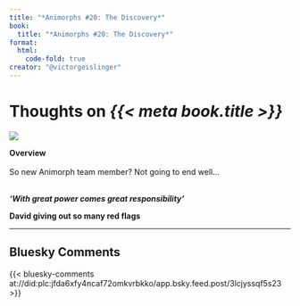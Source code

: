 ```yaml
---
title: "*Animorphs #20: The Discovery*"
book:
  title: "*Animorphs #20: The Discovery*"
format:
  html:
    code-fold: true
creator: "@victorgeislinger"
---
```


# Thoughts on *{{< meta book.title >}}*

::: {layout="[30,70]"}
![](https://books.google.com/books/content?id=d_m-DgAAQBAJ&printsec=frontcover&img=2)

**Overview** <br/>
<br/>
So new Animorph team member? Not going to end well...
<br/>
<br/>


:::


***'With great power comes great responsibility'***



**David giving out so many red flags**


--- 

:::{.callout-note icon=false}

## Bluesky Comments

{{< bluesky-comments at://did:plc:jfda6xfy4ncaf72omkvrbkko/app.bsky.feed.post/3lcjyssqf5s23 >}}


:::